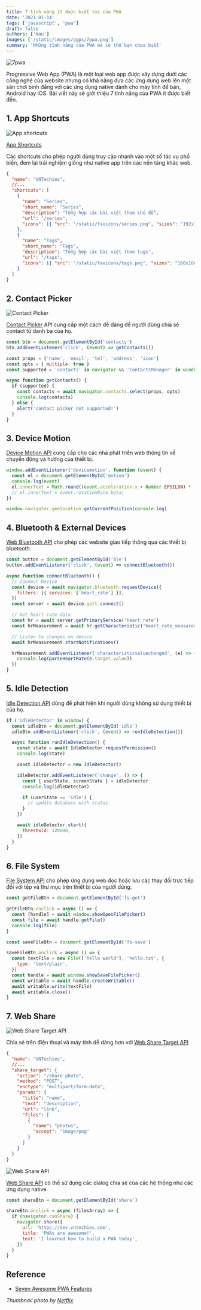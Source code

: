 ```yaml
---
title: 7 tính năng ít được biết tới của PWA
date: '2021-01-14'
tags: ['javascript', 'pwa']
draft: false
authors: ['mau']
images: ['/static/images/ogps/7pwa.png']
summary: 'Những tính năng của PWA mà có thể bạn chưa biết'
---
```


![7pwa](/static/images/ogps/7pwa.png)

<TOCInline toc={props.toc} asDisclosure />

Progressive Web App (PWA) là một loại web app được xây dựng dưới các công nghệ của website nhưng có khả năng đưa các ứng dụng web lên một sân chơi bình đẳng với các ứng dụng native dành cho máy tính để bàn, Android hay iOS. Bài viết này sẽ giới thiệu 7 tính năng của PWA ít được biết đến.

## 1. App Shortcuts

![App shortcuts](https://web-dev.imgix.net/image/admin/1ekafMZjtzcd0G3TLQJ4.jpg?auto=format&w=1600)

[App Shortcuts](https://web.dev/app-shortcuts/)

Các shortcuts cho phép người dùng truy cập nhanh vào một số tác vụ phổ biến, đem lại trải nghiệm giống như native app trên các nền tảng khác web.

```json
{
  "name": "VNTechies",
  //...
  "shortcuts": [
    {
      "name": "Series",
      "short_name": "Series",
      "description": "Tổng hợp các bài việt theo chủ đề",
      "url": "/series",
      "icons": [{ "src": "/static/favicons/series.png", "sizes": "192x192" }]
    },
    {
      "name": "Tags",
      "short_name": "Tags",
      "description": "Tổng hợp các bài việt theo tags",
      "url": "/tags",
      "icons": [{ "src": "/static/favicons/tags.png", "sizes": "160x160" }]
    }
  ]
}
```

## 2. Contact Picker

![Contact Picker](https://web-dev.imgix.net/image/tcFciHGuF3MxnTr1y5ue01OGLBn2/EiHIOYdno52DZ6TNHcfI.jpg?auto=format&w=845)

[Contact Picker](https://web.dev/contact-picker/) API cung cấp một cách dễ dàng để người dùng chia sẻ contact từ danh bạ của họ.

```javascript
const btn = document.getElementById('contacts')
btn.addEventListener('click', (event) => getContacts())

const props = ['name', 'email', 'tel', 'address', 'icon']
const opts = { multiple: true }
const supported = 'contacts' in navigator && 'ContactsManager' in window

async function getContacts() {
  if (supported) {
    const contacts = await navigator.contacts.select(props, opts)
    console.log(contacts)
  } else {
    alert('contact picker not supported!')
  }
}
```

## 3. Device Motion

[Device Motion API](https://developer.mozilla.org/en-US/docs/Web/API/DeviceMotionEvent) cung cấp cho các nhà phát triển web thông tin về chuyển động và hướng của thiết bị.

```javascript
window.addEventListener('devicemotion', function (event) {
  const el = document.getElementById('motion')
  console.log(event)
  el.innerText = Math.round((event.acceleration.x + Number.EPSILON) * 100) / 100 + ' m/s2'
  // el.innerText = event.rotationRate.beta;
})

window.navigator.geolocation.getCurrentPosition(console.log)
```

## 4. Bluetooth & External Devices

[Web Bluetooth API](<(https://web.dev/bluetooth/)>) cho phép các website giao tiếp thông qua các thiết bị bluetooth.

```javascript
const button = document.getElementById('ble')
button.addEventListener('click', (event) => connectBluetooth())

async function connectBluetooth() {
  // Connect Device
  const device = await navigator.bluetooth.requestDevice({
    filters: [{ services: ['heart_rate'] }],
  })
  const server = await device.gatt.connect()

  // Get heart rate data
  const hr = await server.getPrimaryService('heart_rate')
  const hrMeasurement = await hr.getCharacteristic('heart_rate_measurement')

  // Listen to changes on device
  await hrMeasurement.startNotifications()

  hrMeasurement.addEventListener('characteristicvaluechanged', (e) => {
    console.log(parseHeartRate(e.target.value))
  })
}
```

## 5. Idle Detection

[Idle Detection API](https://web.dev/idle-detection/) dùng để phát hiện khi người dùng không sử dụng thiết bị của họ.

```javascript
if ('IdleDetector' in window) {
  const idleBtn = document.getElementById('idle')
  idleBtn.addEventListener('click', (event) => runIdleDetection())

  async function runIdleDetection() {
    const state = await IdleDetector.requestPermission()
    console.log(state)

    const idleDetector = new IdleDetector()

    idleDetector.addEventListener('change', () => {
      const { userState, screenState } = idleDetector
      console.log(idleDetector)

      if (userState == 'idle') {
        // update database with status
      }
    })

    await idleDetector.start({
      threshold: 120000,
    })
  }
}
```

## 6. File System

[File System API](https://web.dev/file-system-access/) cho phép ứng dụng web đọc hoặc lưu các thay đổi trực tiếp đối với tệp và thư mục trên thiết bị của người dùng.

```javascript
const getFileBtn = document.getElementById('fs-get')

getFileBtn.onclick = async () => {
  const [handle] = await window.showOpenFilePicker()
  const file = await handle.getFile()
  console.log(file)
}

const saveFileBtn = document.getElementById('fs-save')

saveFileBtn.onclick = async () => {
  const textFile = new File(['hello world'], 'hello.txt', {
    type: 'text/plain',
  })
  const handle = await window.showSaveFilePicker()
  const writable = await handle.createWritable()
  await writable.write(textFile)
  await writable.close()
}
```

## 7. Web Share

![Web Share Target API](https://web-dev.imgix.net/image/sQ51XsLqKMgSQMCZjIN0B7hlBO02/mOLhCVAigwTWGEiAo3Rc.png?auto=format&w=439)

Chia sẻ trên điện thoại và máy tính dễ dàng hơn với [Web Share Target API](https://web.dev/web-share-target/)

```json
{
  "name": "VNTechies",
  //...
  "share_target": {
    "action": "/share-photo",
    "method": "POST",
    "enctype": "multipart/form-data",
    "params": {
      "title": "name",
      "text": "description",
      "url": "link",
      "files": [
        {
          "name": "photos",
          "accept": "image/png"
        }
      ]
    }
  }
}
```

![Web Share API](https://web-dev.imgix.net/image/admin/cCXNoHbXAfkAQzTTuS0Z.png?auto=format&w=385)

[Web Share API](https://web.dev/web-share/) có thể sử dụng các dialog chia sẻ của các hệ thống như các ứng dụng native.

```javascript
const shareBtn = document.getElementById('share')

shareBtn.onclick = async (filesArray) => {
  if (navigator.canShare) {
    navigator.share({
      url: 'https://dev.vntechies.com',
      title: 'PWAs are awesome!',
      text: 'I learned how to build a PWA today',
    })
  }
}
```

## Reference

- [Seven Awesome PWA Features](https://fireship.io/lessons/pwa-top-features/)

_Thumbnail photo by <a href="https://www.netflix.com/title/950149">Netflix</a>_
